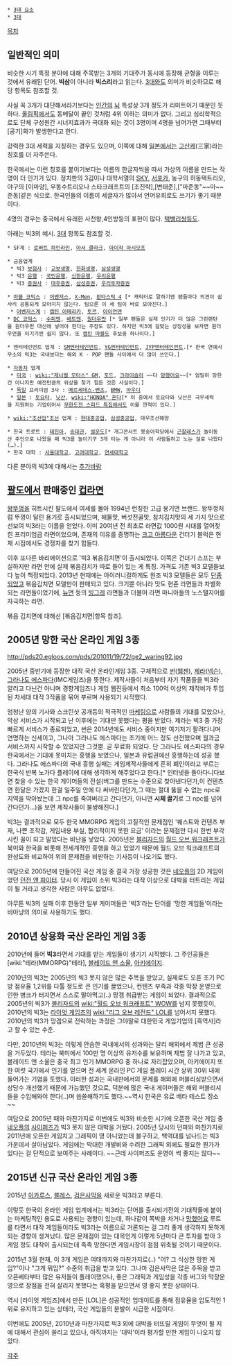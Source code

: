  * [[3대 요소]]
 * [[3대]]

[[목차]]
== 일반적인 의미 ==
비슷한 시기 특정 분야에 대해 주목받는 3개의 기대주가 동시에 등장해 균형을 이루는 것에서 유래된 단어. '''빅삼'''이 아니라 '''빅스리'''라고 읽는다. [[3대]]와도 의미가 비슷하므로 해당 항목도 참조할 것.

사실 꼭 3개가 대단해서라기보다는 [[인간]]의 [[뇌]] 특성상 3개 정도가 리미트이기 때문인 듯 하다. [[올림픽]]에서도 동메달이 끝인 것처럼 4위 이하는 의미가 없다. 그리고 심리학적으로도 단체 구성원간 시너지효과가 극대화 되는 것이 3명이며 4명을 넘어가면 그때부터 [공기]화가 발생한다고 한다.

강력한 3대 세력을 지칭하는 경우도 있으며, 이쪽에 대해 [[일본]]에서는 [[고산케]](三家)라는 칭호를 더 자주쓴다.

한국에서는 이런 칭호를 붙이기보다는 이름의 한글자씩을 따서 가상의 이름을 만드는 작명이 더 인기가 있다. 정치판의 3김이나 대학서열의 [[SKY]], [[서포카]], 농구의 허동택트리오, 야구의 [이마양], 우동수트리오나 스타크래프트의 [조진락],[변태준],["마준동"~~마~~준동]같은 식으로. 한국인들의 이름이 세글자가 많아서 언어유희로도 쓰기가 좋기 때문이다. 

4명의 경우는 중국에서 유래한 사천왕,4인방등의 표현이 많다. [[택뱅리쌍]]등도.

아래는 빅3의 예시. [[3대]] 항목도 참조할 것.

 * SF계 : [[로버트 하인라인]], [[아서 클라크]], [[아이작 아시모프]]

 * 금융업계
  * 빅3 [[보험사]] : [[교보생명]], [[한화생명]], [[삼성생명]] 
  * 빅3 [[은행]] : [[국민은행]], [[신한은행]], [[우리은행]]
  * 빅3 [[증권사]] : [[대우증권]], [[삼성증권]], [[우리투자증권]]

 * [[마블 코믹스]] : [[어벤저스]], [[X-Men]], [[판타스틱 4]] [* 캐릭터로 말하기엔 팬들마다 의견이 쉽사리 공통되게 모아지지 않는다. 팀으론 이 세 팀이 바로 모아진다.]  
  * [[어벤저스]]계 : [[캡틴 아메리카]], [[토르]], [[아이언맨]] 
 * [[DC 코믹스]] : [[수퍼맨]], [[배트맨]], [[원더우먼]] [* 일부 팬들은 실제 인기가 더 많은 그린랜턴을 원더우먼 대신에 넣어야 한다는 주장도 있다. 하지만 빅3에 걸맞는 상징성을 보자면 원더우먼을 이기기엔 쉽지 않다. 또 [[캡틴 마블]]도 후보중 하나이다.]

 * 엔터테인먼트 업계 : [[SM엔터테인먼트]], [[YG엔터테인먼트]], [[JYP엔터테인먼트]].[* 한국 연예사무소의 빅3는 국내보다는 해외 K - POP 팬들 사이에서 더 많이 쓰인다.]

 * [[자동차]] 업계
  * [[미국]] : [[wiki:"제너럴 모터스" GM]], [[포드]], [[크라이슬러]] ~~다 [[망했어요]]~~[* 엄밀히 망한건 아니지만 예전만큼의 위상을 찾기 힘든 것은 사실이다.]
  * [[독일]] 프리미엄 3사 : [[메르세데스-벤츠]], [[BMW]], [[아우디]]
  * [[일본]] : [[토요타]], [[닛산]], [[wiki:"HONDA" 혼다]][* 이 중에서 토요타와 닛산은 극우세력을 지원하는 기업이어서 [[무한도전 스피드 특집]]에서도 이를 깐적이 있다.]

 * [[wiki:"조선업"조선]] 업계 : [[현대중공업]], [[삼성중공업]], 대우조선해양

 * 한국 트로트 : [[태진아]], [[송대관]], [[설운도]][* 개그콘서트 봉숭아학당에서 [[곤잘레스]]가 놀이동산 주인으로 나왔을 때 빅3를 놀이기구 3개 타는 게 아니라 이 사람들하고 노는 걸로 나왔다(…).]
 * 한국 대학 : [[서울대학교]], [[고려대학교]], [[연세대학교]]

다른 분야의 빅3에 대해서는 [[추가바람]]

== [[팔도]]에서 판매중인 [[컵라면]] ==

[[왕뚜껑]]을 히트시킨 팔도에서 여세를 몰아 1994년 런칭한 고급 용기면 브랜드. 왕뚜껑처럼 뚜껑이 달린 용기로 출시되었으며, 해물맛, 버섯전골맛, 참치김치맛의 세 가지 맛으로 선보여 빅3라는 이름을 얻었다. 이미 20여년 전 최초로 라면값 1000원 시대를 열어젖힌 프리미엄급 라면이었으며, 존재의 이유를 증명하는 [[크고 아름다운]] 건더기 블럭은 현재 시점에서도 경쟁자를 찾기 힘들다.

이후 또다른 바리에이션으로 '빅3 볶음김치면'이 출시되었다. 이쪽은 건더기 스프는 부실하지만 라면 안에 실제 볶음김치가 따로 들어 있는 게 특징. 가격도 기존 빅3 모델들보다 높이 책정되었다. 2013년 현재에는 아이러니컬하게도 원조 빅3 모델들은 모두 [[단종]]되었고 볶음김치면 모델만이 판매되고 있다. 크기뿐 아니라 맛도 현존 라면들과 차별화되는 라면들이었기에, [[뉴면]] 등의 [[빙그레]] 라면들과 더불어 라면 마니아들의 노스탤지어를 자극하는 라면.

볶음 김치면에 대해선 [볶음김치면|항목 참조].

== 2005년 '''망한''' 국산 온라인 게임 3종 ==
http://pds20.egloos.com/pds/201011/19/72/ge2_waring92.jpg

2005년 중반기에 등장한 대작 국산 온라인게임 3종. 구체적으로 [[썬]]([[웹젠]]), [[제라]]([[넥슨]]), [[그라나도 에스파다]](IMC게임즈)을 뜻한다. 제작사들이 처음부터 자기 작품들을 빅3라 알리고 다닌건 아니며 경향게임즈나 게임 웹진등에서 최소 100억 이상의 제작비가 투입된 차세대 대작 3작품을 묶어 부르며 사용되기 시작했다.  

엄청난 양의 기사와 스크린샷 공개등의 적극적인 [[마케팅]]으로 사람들의 기대를 모았으나, 막상 서비스가 시작되고 난 이후에는 기대만 못했다는 평을 받았다. 제라는 빅3 중 가장 빠르게 서비스가 종료되었고, 썬은 2014년에도 서비스 중이지만 여기저기 팔려다니며 연명하는 신세이고, 그나마 그라나도 에스파다는 초기에 어느 정도 선전했으며 월과금 서비스까지 시작할 수 있었지만 그것뿐. 곧 무료화 되었다. 단 그라나도 에스파다의 경우 한국에서는 기대에 못미치는 흥행을 보였으나, 일본과 유럽권에선 흥행하는데 성공 했다. 그라나도 에스파다의 국내 흥행 실패는 게임제작사들에게 흔히 폐인이라고 부르는 한국식 반복 노가다 플레이에 대해 생각하게 해주었다고 한다.[* 인터넷을 돌아다니다보면 찾을 수 있는 한국 게이머들의 전설(버그를 만드는 수준으로 찾아낸다던가,이 컨텐츠면 한달은 가겠지 한걸 일주일 안에 다 써버린다던가,그 때는 절대 뚫을 수 없는 npc로 지역을 막아놨는데 그 npc를 죽여버리고 간다던가, 아니면 '''시체 끌기'''로 그 npc를 넘어간다던가...)을 보면 제작사들이 불쌍해진다.]

빅3는 결과적으로 모두 한국 MMORPG 게임의 고질적인 문제점인 '퀘스트와 컨텐츠 부재, 나쁜 조작감, 게임내용 부실, 합리적이지 못한 요금' 이라는 문제점만 다시 한번 부각시킨 꼴이 되고 말았다는 비난을 낳았다. 2005년은 [[블리자드]]의 [[월드 오브 워크래프트]]가 북미와 한국을 비롯해 전세계적인 흥행을 하고 있었기 때문에 월드 오브 워크래프트의 완성도와 비교하여 위의 문제점을 비판하는 기사등이 나오기도 했다.

여담으로 2005년에 만들어진 국산 게임 중 결국 가장 성공한 것은 [[네오플]]의 2D 게임이었던 [[던전 앤 파이터]]. 당시 이 게임이 소위 빅3라는 대작 이상으로 대박을 터트리는 게임이 될 거라고 생각한 사람은 아무도 없었다.

아무튼 빅3의 실패 이후 한동안 일부 게이머들은 '빅3'라는 단어를 '망한 게임들'이라는 비아냥의 의미로 사용하기도 했다. 

== 2010년 '''상용화''' 국산 온라인 게임 3종 ==
2010년에 들어 '''빅3'''라면서 기대를 받는 게임들이 생기기 시작했다. 그 주인공들은 [wiki:"테라(MMORPG)"테라], [[블레이드 앤 소울]], [[아키에이지]].

2010년의 빅3는 2005년의 빅3 못지 않은 많은 주목을 받았고, 실제로도 오픈 초기 PC방 점유율 1,2위를 다툴 정도로 큰 인기를 끌었으나, 컨텐츠 부족과 각종 막장 운영으로 인한 병크가 터지면서 스스로 말아먹고(..) 망겜 취급받는 게임이 되었다. 결과적으로 2005년의 빅3가 [[블리자드 엔터테인먼트|블리자드]]의 [[wiki:"월드 오브 워크래프트" WOW]]를 넘지 못했듯이, 2010년의 빅3는 [[라이엇 게임즈]]의 [[wiki:"리그 오브 레전드" LOL]]를 넘어서지 못했다. 2010년의 빅3가 망겜으로 전락하는 과정은 그야말로 대한민국 게임기업의 [흑역사]라고 할 수 있는 수준. 

다만, 2010년의 빅3는 이렇게 안습한 국내에서의 성과와는 달리 해외에서 제법 큰 성공을 거두었다. 테라는 북미에서 100만 명 이상의 유저수를 보유하며 제법 잘 나가고 있고, 블레이드 앤 소울은 중국 최고 인기 MMORPG 중 하나로 자리잡았으며, 아키에이지 또한 여럿 국가에서 인기를 얻으며 전 세계 온라인 PC 게임 플레이 시간 상위 30위 내에 들어가는 기염을 토했다. 이러한 성과는 국내판에서의 문제를 해외에 퍼블리싱받으면서 상당수 개선했기 때문에 가능했던 것으로, 덕분에 많은 국내 게이머들은 해외 퍼블리셔들을 수입해와야 한다(..)며 씁쓸해하기도 했다.~~역시 한국은 유료 베타 테스트 장소~~ 

여담으로 2005년 때와 마찬가지로 이번에도 빅3와 비슷한 시기에 오픈한 국산 게임 중 [[네오플]]의 [[사이퍼즈]]가 빅3 못지 않은 대박을 거뒀다. 2005년 당시의 던파와 마찬가지로 2011년에 오픈한 게임치고 그래픽이 영 아니었는데 불구하고, 백억대를 넘나드는 빅3 가운데서 살아남았다. 게임에는 막대한 개발비와 수려한 그래픽 외에도 필요한 뭔가가 있다는 걸 단적으로 보여주는 사례이다. ~~근데 사이퍼즈도 운영이 썩 좋지는 않다~~

== 2015년 '''신규''' 국산 온라인 게임 3종 ==
2015년 [[이카루스]], [[블레스]], [[검은사막]]을 새로운 빅3라고 부른다. 

이렇듯 한국의 온라인 게임 업계에서는 빅3라는 단어를 출시되기전의 기대작들에 붙이는 마케팅적인 용도로 사용되는 경향이 있는데, 하나같이 쪽박을 차거나 [[망했어요]] 루트를 타면서 대작 게임들이라도 빅3라는 이름으로 거론되는 걸 그리 좋게 생각하지 못하게 되는 경향이 생겨났다. 많은 문제점이 있는 대목인게 이렇게 5년마다 큰 투자를 받아 3게임 정도 대작이 출시되는데 족족 망한다면 게임시장이 점점 위축될 것이기 때문이다.

2015년 3월 현재, 이 3개 게임은 여태까지와 마찬가지로(..) "어? 그 식상한 망한 게임?"이나 "그게 뭐임?" 수준의 취급을 받고 있다. 그나마 검은사막은 많은 주목을 받고 오픈베타부터 많은 유저들이 플레이했으나, 좋은 그래픽과 게임성을 각종 버그와 막장운영으로 장점을 전혀 살리지 못했다는 혹평을 받으면서 영 좋지 못한 상태이다.

역시 [라이엇 게임즈]에서 만든 [LOL]은 성공적인 업데이트를 통해 점유율을 압도적인 1위로 유지하고 있는 상태라, 국산 게임들의 분발이 시급한 시점이다.

이번에도 2005년, 2010년과 마찬가지로 빅3 외에 대박을 터뜨릴 게임이 무엇이 될 지에 대해서 관심이 쏠리고 있으나, 아직까지는 '대박'이라 평가할 만한 게임이 나오지 않았다.

[[각주]]
